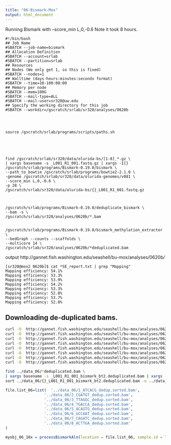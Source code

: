 ```yaml
---
title: "06-Bismark-Mox"
output: html_document
---
```


Running Bismark with --score_min L,0,-0.6 
Note it took 8 hours.


```
#!/bin/bash
## Job Name
#SBATCH --job-name=bismark
## Allocation Definition
#SBATCH --account=srlab
#SBATCH --partition=srlab
## Resources
## Nodes (We only get 1, so this is fixed)
#SBATCH --nodes=1
## Walltime (days-hours:minutes:seconds format)
#SBATCH --time=10-100:00:00
## Memory per node
#SBATCH --mem=100G
#SBATCH --mail-type=ALL
#SBATCH --mail-user=sr320@uw.edu
## Specify the working directory for this job
#SBATCH --workdir=/gscratch/srlab/sr320/analyses/0620b




source /gscratch/srlab/programs/scripts/paths.sh





find /gscratch/srlab/sr320/data/olurida-bs/[1-8]_*.gz \
| xargs basename -s _L001_R1_001.fastq.gz | xargs -I{} /gscratch/srlab/programs/Bismark-0.19.0/bismark \
--path_to_bowtie /gscratch/srlab/programs/bowtie2-2.1.0 \
-genome /gscratch/srlab/sr320/data/olurida-genomes/v081 \
--score_min L,0,-0.6 \
-p 28 \
/gscratch/srlab/sr320/data/olurida-bs/{}_L001_R1_001.fastq.gz



/gscratch/srlab/programs/Bismark-0.19.0/deduplicate_bismark \
--bam -s \
/gscratch/srlab/sr320/analyses/0620b/*.bam


/gscratch/srlab/programs/Bismark-0.19.0/bismark_methylation_extractor \
--bedGraph --counts --scaffolds \
--multicore 14 \
/gscratch/srlab/sr320/analyses/0620b/*deduplicated.bam

```


output
http://gannet.fish.washington.edu/seashell/bu-mox/analyses/0620b/



```
[sr320@mox2 0620b]$ cat *SE_report.txt | grep "Mapping"
Mapping efficiency:	54.1%
Mapping efficiency:	53.3%
Mapping efficiency:	53.9%
Mapping efficiency:	54.2%
Mapping efficiency:	53.3%
Mapping efficiency:	52.8%
Mapping efficiency:	53.7%
Mapping efficiency:	52.8%
```



## Downloading de-duplicated bams.



```bash
curl -O  http://gannet.fish.washington.edu/seashell/bu-mox/analyses/0620b/1_ATCACG_L001_R1_001_bismark_bt2.deduplicated.bam
curl -O  http://gannet.fish.washington.edu/seashell/bu-mox/analyses/0620b/2_CGATGT_L001_R1_001_bismark_bt2.deduplicated.bam
curl -O  http://gannet.fish.washington.edu/seashell/bu-mox/analyses/0620b/3_TTAGGC_L001_R1_001_bismark_bt2.deduplicated.bam
curl -O  http://gannet.fish.washington.edu/seashell/bu-mox/analyses/0620b/4_TGACCA_L001_R1_001_bismark_bt2.deduplicated.bam
curl -O  http://gannet.fish.washington.edu/seashell/bu-mox/analyses/0620b/5_ACAGTG_L001_R1_001_bismark_bt2.deduplicated.bam
curl -O  http://gannet.fish.washington.edu/seashell/bu-mox/analyses/0620b/6_GCCAAT_L001_R1_001_bismark_bt2.deduplicated.bam
curl -O  http://gannet.fish.washington.edu/seashell/bu-mox/analyses/0620b/7_CAGATC_L001_R1_001_bismark_bt2.deduplicated.bam
curl -O  http://gannet.fish.washington.edu/seashell/bu-mox/analyses/0620b/8_ACTTGA_L001_R1_001_bismark_bt2.deduplicated.bam

```





```bash
find ../data_06/*deduplicated.bam \
| xargs basename -s _L001_R1_001_bismark_bt2.deduplicated.bam | xargs -I{} /home/shared/samtools-1.8/samtools \
sort ../data_06/{}_L001_R1_001_bismark_bt2.deduplicated.bam -o ../data_06/{}_dedup.sorted.bam
```
```r
file.list_06=list(  '../data_06/1_ATCACG_dedup.sorted.bam',
                 '../data_06/2_CGATGT_dedup.sorted.bam',
                 '../data_06/3_TTAGGC_dedup.sorted.bam',
                 '../data_06/4_TGACCA_dedup.sorted.bam',
                 '../data_06/5_ACAGTG_dedup.sorted.bam',
                 '../data_06/6_GCCAAT_dedup.sorted.bam',
                 '../data_06/7_CAGATC_dedup.sorted.bam',
                 '../data_06/8_ACTTGA_dedup.sorted.bam'
)
```



```r
myobj_06_10x = processBismarkAln(location = file.list_06, sample.id = list("1","2","3","4","5","6","7","8"), assembly = "v081", read.context="CpG", mincov=10, treatment = c(0,0,0,0,1,1,1,1))
```
